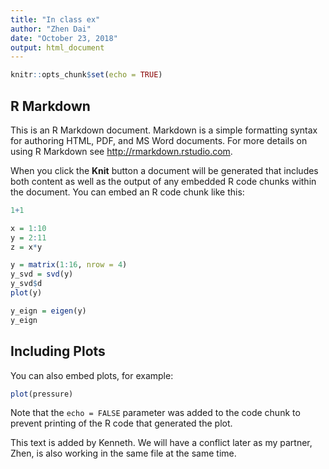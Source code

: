 ```yaml
---
title: "In class ex"
author: "Zhen Dai"
date: "October 23, 2018"
output: html_document
---
```


```r
knitr::opts_chunk$set(echo = TRUE)
```

## R Markdown

This is an R Markdown document. Markdown is a simple formatting syntax for authoring HTML, PDF, and MS Word documents. For more details on using R Markdown see <http://rmarkdown.rstudio.com>.

When you click the **Knit** button a document will be generated that includes both content as well as the output of any embedded R code chunks within the document. You can embed an R code chunk like this:

```r
1+1

x = 1:10
y = 2:11
z = x*y

y = matrix(1:16, nrow = 4)
y_svd = svd(y)
y_svd$d
plot(y)

y_eign = eigen(y)
y_eign
```

## Including Plots

You can also embed plots, for example:

```r
plot(pressure)
```

Note that the `echo = FALSE` parameter was added to the code chunk to prevent printing of the R code that generated the plot.

This text is added by Kenneth. We will have a conflict later as my partner, Zhen, is also working in the same file at the same time.